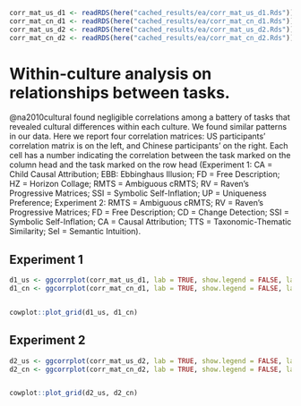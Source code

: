 ```r
corr_mat_us_d1 <- readRDS(here("cached_results/ea/corr_mat_us_d1.Rds"))
corr_mat_cn_d1 <- readRDS(here("cached_results/ea/corr_mat_cn_d1.Rds"))
corr_mat_us_d2 <- readRDS(here("cached_results/ea/corr_mat_us_d2.Rds"))
corr_mat_cn_d2 <- readRDS(here("cached_results/ea/corr_mat_cn_d2.Rds"))
```

# Within-culture analysis on relationships between tasks. 

@na2010cultural found negligible correlations among a battery of tasks that revealed cultural differences within each culture. We found similar patterns in our data. Here we report four correlation matrices: US participants' correlation matrix is on the left, and Chinese participants' on the right. Each cell has a number indicating the correlation between the task marked on the column head and the task marked on the row head (Experiment 1: CA = Child Causal Attribution; EBB: Ebbinghaus Illusion; FD = Free Description; HZ =  Horizon Collage; RMTS = Ambiguous cRMTS; RV = Raven's Progressive Matrices; SSI = Symbolic Self-Inflation; UP = Uniqueness Preference; Experiment 2:  RMTS = Ambiguous cRMTS; RV = Raven's Progressive Matrices; FD = Free Description; CD = Change Detection; SSI = Symbolic Self-Inflation; CA = Causal Attribution; TTS = Taxonomic-Thematic Similarity; SeI = Semantic Intuition). 


## Experiment 1


```r


d1_us <- ggcorrplot(corr_mat_us_d1, lab = TRUE, show.legend = FALSE, lab_size = 2.5, tl.cex = 8) + labs(title = "US")
d1_cn <- ggcorrplot(corr_mat_cn_d1, lab = TRUE, show.legend = FALSE, lab_size = 2.5, tl.cex = 8) + labs(title = "CN")


cowplot::plot_grid(d1_us, d1_cn)
```

## Experiment 2


```r


d2_us <- ggcorrplot(corr_mat_us_d2, lab = TRUE, show.legend = FALSE, lab_size = 2.5, tl.cex = 8) + labs(title = "US")
d2_cn <- ggcorrplot(corr_mat_cn_d2, lab = TRUE, show.legend = FALSE, lab_size = 2.5, tl.cex = 8) + labs(title = "CN")


cowplot::plot_grid(d2_us, d2_cn)
```
